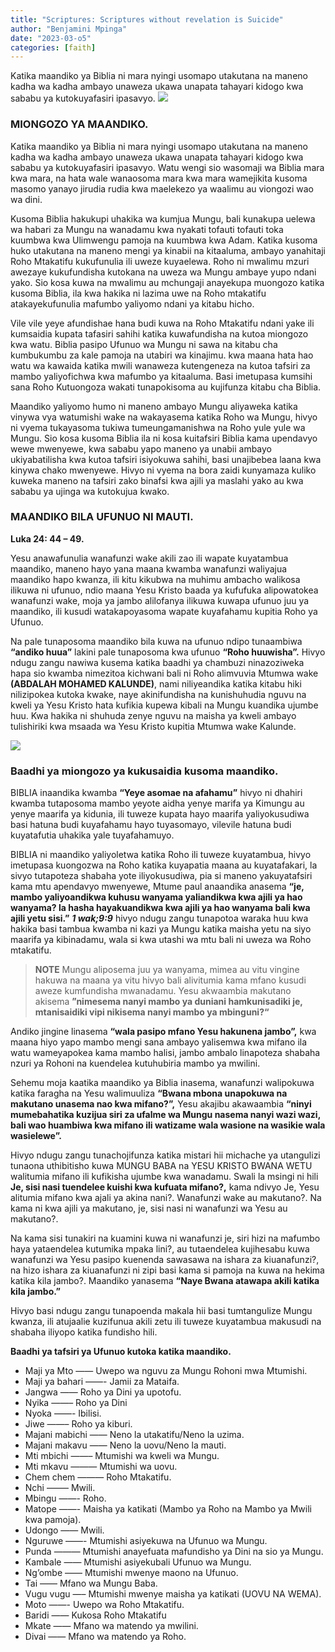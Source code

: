 ```yaml
---
title: "Scriptures: Scriptures without revelation is Suicide"
author: "Benjamini Mpinga"
date: "2023-03-o5"
categories: [faith]
---
```


Katika maandiko ya Biblia ni mara nyingi usomapo utakutana na maneno kadha wa kadha ambayo unaweza ukawa unapata tahayari kidogo kwa sababu ya kutokuyafasiri ipasavyo.
![](bible.jpg)

### MIONGOZO YA MAANDIKO.

Katika maandiko ya Biblia ni mara nyingi usomapo utakutana na maneno kadha wa kadha ambayo unaweza ukawa unapata tahayari kidogo kwa sababu ya kutokuyafasiri ipasavyo. Watu wengi sio wasomaji wa Biblia mara kwa mara, na hata wale wanaosoma mara kwa mara wamejikita kusoma masomo yanayo jirudia rudia kwa maelekezo ya waalimu au viongozi wao wa dini.

Kusoma Biblia hakukupi uhakika wa kumjua Mungu, bali kunakupa uelewa wa habari za Mungu na wanadamu kwa nyakati tofauti tofauti toka kuumbwa kwa Ulimwengu pamoja na kuumbwa kwa Adam. Katika kusoma huko utakutana na maneno mengi ya kinabii na kitaaluma, ambayo yanahitaji Roho Mtakatifu kukufunulia ili uweze kuyaelewa. Roho ni mwalimu mzuri awezaye kukufundisha kutokana na uweza wa Mungu ambaye yupo ndani yako. Sio kosa kuwa na mwalimu au mchungaji anayekupa muongozo katika kusoma Biblia, ila kwa hakika ni lazima uwe na Roho mtakatifu atakayekufunulia mafumbo yaliyomo ndani ya kitabu hicho.

Vile vile yeye afundishae hana budi kuwa na Roho Mtakatifu ndani yake ili kumsaidia kupata tafasiri sahihi katika kuwafundisha na kutoa miongozo kwa watu. Biblia pasipo Ufunuo wa Mungu ni sawa na kitabu cha kumbukumbu za kale pamoja na utabiri wa kinajimu. kwa maana hata hao watu wa kawaida katika mwili wanaweza kutengeneza na kutoa tafsiri za mambo yaliyofichwa kwa mafumbo ya kitaaluma. Basi imetupasa kumsihi sana Roho Kutuongoza wakati tunapokisoma au kujifunza kitabu cha Biblia.

Maandiko yaliyomo humo ni maneno ambayo Mungu aliyaweka katika vinywa vya watumishi wake na wakayasema katika Roho wa Mungu, hivyo ni vyema tukayasoma tukiwa tumeungamanishwa na Roho yule yule wa Mungu. Sio kosa kusoma Biblia ila ni kosa kuitafsiri Biblia kama upendavyo wewe mwenyewe, kwa sababu yapo maneno ya unabii ambayo ukiyabatilisha kwa kutoa tafsiri isiyokuwa sahihi, basi unajibebea laana kwa kinywa chako mwenyewe. Hivyo ni vyema na bora zaidi kunyamaza kuliko kuweka maneno na tafsiri zako binafsi kwa ajili ya maslahi yako au kwa sababu ya ujinga wa kutokujua kwako.

### MAANDIKO BILA UFUNUO NI MAUTI.

**Luka 24: 44 -- 49.**

Yesu anawafunulia wanafunzi wake akili zao ili wapate kuyatambua maandiko, maneno hayo yana maana kwamba wanafunzi waliyajua maandiko hapo kwanza, ili kitu kikubwa na muhimu ambacho walikosa ilikuwa ni ufunuo, ndio maana Yesu Kristo baada ya kufufuka alipowatokea wanafunzi wake, moja ya jambo alilofanya ilikuwa kuwapa ufunuo juu ya maandiko, ili kusudi watakapoyasoma wapate kuyafahamu kupitia Roho ya Ufunuo.

Na pale tunaposoma maandiko bila kuwa na ufunuo ndipo tunaambiwa **"andiko huua"** lakini pale tunaposoma kwa ufunuo **"Roho huuwisha".** Hivyo ndugu zangu nawiwa kusema katika baadhi ya chambuzi ninazoziweka hapa sio kwamba nimezitoa kichwani bali ni Roho alimvuvia Mtumwa wake **(ABDALAH MOHAMED KALUNDE)**, nami niliyeandika katika kitabu hiki nilizipokea kutoka kwake, naye akinifundisha na kunishuhudia nguvu na kweli ya Yesu Kristo hata kufikia kupewa kibali na Mungu kuandika ujumbe huu. Kwa hakika ni shuhuda zenye nguvu na maisha ya kweli ambayo tulishiriki kwa msaada wa Yesu Kristo kupitia Mtumwa wake Kalunde.

![](tample.jpg)

### Baadhi ya miongozo ya kukusaidia kusoma maandiko.

BIBLIA inaandika kwamba **“Yeye asomae na afahamu”** hivyo ni dhahiri kwamba tutaposoma mambo yeyote aidha yenye marifa ya Kimungu au yenye maarifa ya kidunia, ili tuweze kupata hayo maarifa yaliyokusudiwa basi hatuna budi kuyafahamu hayo tuyasomayo, vilevile hatuna budi kuyatafutia uhakika yale tuyafahamuyo.

BIBLIA ni maandiko yaliyoletwa katika Roho ili tuweze kuyatambua, hivyo imetupasa kuongozwa na Roho katika kuyapatia maana au kuyatafakari, la sivyo tutapoteza shabaha yote iliyokusudiwa, pia si maneno yakuyatafsiri kama mtu apendavyo mwenyewe, Mtume paul anaandika anasema **“je, mambo yaliyoandikwa kuhusu wanyama yaliandikwa kwa ajili ya hao wanyama? la hasha hayakuandikwa kwa ajili ya hao wanyama bali kwa ajili yetu sisi.”** ***1 wak;9:9*** hivyo ndugu zangu tunapotoa waraka huu kwa hakika basi tambua kwamba ni kazi ya Mungu katika maisha yetu na siyo maarifa ya kibinadamu, wala si kwa utashi wa mtu bali ni uweza wa Roho mtakatifu.

> **NOTE** Mungu aliposema juu ya wanyama, mimea au vitu vingine hakuwa na maana ya vitu hivyo bali alivitumia kama mfano kusudi aweze kumfundisha mwanadamu. Yesu akwaambia makutano akisema **”nimesema nanyi mambo ya duniani hamkunisadiki je, mtanisaidiki vipi nikisema nanyi mambo ya mbinguni?"**

Andiko jingine linasema **“wala pasipo mfano Yesu hakunena jambo”,** kwa maana hiyo yapo mambo mengi sana ambayo yalisemwa kwa mifano ila watu wameyapokea kama mambo halisi, jambo ambalo linapoteza shabaha nzuri ya Rohoni na kuendelea kutuhubiria mambo ya mwilini.

Sehemu moja kaatika maandiko ya Biblia inasema, wanafunzi walipokuwa katika faragha na Yesu walimuuliza **“Bwana mbona unapokuwa na makutano unasema nao kwa mifano?”,** Yesu akajibu akawaambia **"ninyi mumebahatika kuzijua siri za ufalme wa Mungu nasema nanyi wazi wazi, bali wao huambiwa kwa mifano ili watizame wala wasione na wasikie wala wasielewe".**

Hivyo ndugu zangu tunachojifunza katika mistari hii michache ya utangulizi tunaona uthibitisho kuwa MUNGU BABA na YESU KRISTO BWANA WETU walitumia mifano ili kufikisha ujumbe kwa wanadamu. Swali la msingi ni hili **Je, sisi nasi tuendelee kuishi kwa kufuata mifano?,** kama ndivyo Je, Yesu alitumia mifano kwa ajali ya akina nani?. Wanafunzi wake au makutano?. Na kama ni kwa ajili ya makutano, je, sisi nasi ni wanafunzi wa Yesu au makutano?.

Na kama sisi tunakiri na kuamini kuwa ni wanafunzi je, siri hizi na mafumbo haya yataendelea kutumika mpaka lini?, au tutaendelea kujihesabu kuwa wanafunzi wa Yesu pasipo kuenenda sawasawa na ishara za kiuanafunzi?, na hizo ishara za kiuanafunzi ni zipi basi kama si pamoja na kuwa na hekima katika kila jambo?. Maandiko yanasema **"Naye Bwana atawapa akili katika kila jambo."**

Hivyo basi ndugu zangu tunapoenda makala hii basi tumtangulize Mungu kwanza, ili atujaalie kuzifunua akili zetu ili tuweze kuyatambua makusudi na shabaha iliyopo katika fundisho hili.

**Baadhi ya tafsiri ya Ufunuo kutoka katika maandiko.**

- Maji ya Mto ------ Uwepo wa nguvu za Mungu Rohoni mwa Mtumishi.
- Maji ya bahari ------- Jamii za Mataifa.
- Jangwa ------ Roho ya Dini ya upotofu.
- Nyika -------- Roho ya Dini
- Nyoka ------- Ibilisi.
- Jiwe -------- Roho ya kiburi.
- Majani mabichi ------ Neno la utakatifu/Neno la uzima.
- Majani makavu ------ Neno la uovu/Neno la mauti.
- Mti mbichi -------- Mtumishi wa kweli wa Mungu.
- Mti mkavu --------- Mtumishi wa uovu.
- Chem chem --------- Roho Mtakatifu.
- Nchi -------- Mwili.
- Mbingu ------- Roho.
- Matope ------- Maisha ya katikati (Mambo ya Roho na Mambo ya Mwili kwa pamoja).
- Udongo ------ Mwili.
- Nguruwe ------- Mtumishi asiyekuwa na Ufunuo wa Mungu.
- Punda --------- Mtumishi anayefuata mafundisho ya Dini na sio ya Mungu.
- Kambale ------ Mtumishi asiyekubali Ufunuo wa Mungu.
- Ng'ombe ------ Mtumishi mwenye maono na Ufunuo.
- Tai ------ Mfano wa Mungu Baba.
- Vugu vugu ----- Mtumishi mwenye maisha ya katikati (UOVU NA WEMA).
- Moto ------- Uwepo wa Roho Mtakatifu.
- Baridi ------ Kukosa Roho Mtakatifu
- Mkate ------ Mfano wa matendo ya mwilini.
- Divai ------ Mfano wa matendo ya Roho.

